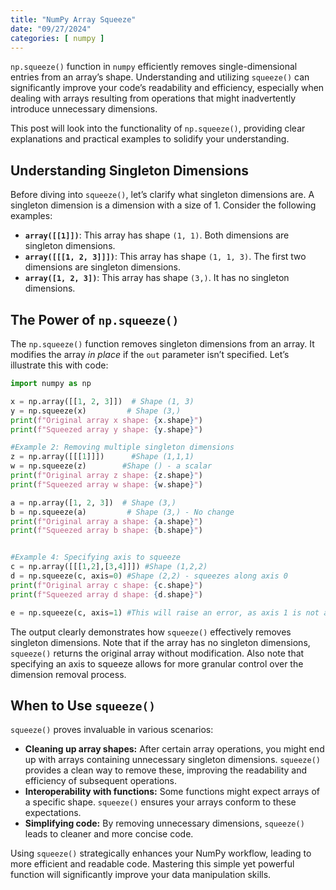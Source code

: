 ```yaml
---
title: "NumPy Array Squeeze"
date: "09/27/2024"
categories: [ numpy ]
---
```


`np.squeeze()` function in `numpy` efficiently removes single-dimensional entries from an array's shape.  Understanding and utilizing `squeeze()` can significantly improve your code's readability and efficiency, especially when dealing with arrays resulting from operations that might inadvertently introduce unnecessary dimensions.

This post will look into the functionality of `np.squeeze()`, providing clear explanations and practical examples to solidify your understanding.


## Understanding Singleton Dimensions

Before diving into `squeeze()`, let's clarify what singleton dimensions are.  A singleton dimension is a dimension with a size of 1.  Consider the following examples:

* **`array([[1]])`**: This array has shape `(1, 1)`. Both dimensions are singleton dimensions.
* **`array([[[1, 2, 3]]])`**: This array has shape `(1, 1, 3)`. The first two dimensions are singleton dimensions.
* **`array([1, 2, 3])`**: This array has shape `(3,)`. It has no singleton dimensions.


## The Power of `np.squeeze()`

The `np.squeeze()` function removes singleton dimensions from an array.  It modifies the array *in place* if the `out` parameter isn't specified.  Let's illustrate this with code:


```python
import numpy as np

x = np.array([[1, 2, 3]])  # Shape (1, 3)
y = np.squeeze(x)         # Shape (3,)
print(f"Original array x shape: {x.shape}")
print(f"Squeezed array y shape: {y.shape}")

#Example 2: Removing multiple singleton dimensions
z = np.array([[[1]]])      #Shape (1,1,1)
w = np.squeeze(z)        #Shape () - a scalar
print(f"Original array z shape: {z.shape}")
print(f"Squeezed array w shape: {w.shape}")

a = np.array([1, 2, 3])  # Shape (3,)
b = np.squeeze(a)         # Shape (3,) - No change
print(f"Original array a shape: {a.shape}")
print(f"Squeezed array b shape: {b.shape}")


#Example 4: Specifying axis to squeeze
c = np.array([[[1,2],[3,4]]]) #Shape (1,2,2)
d = np.squeeze(c, axis=0) #Shape (2,2) - squeezes along axis 0
print(f"Original array c shape: {c.shape}")
print(f"Squeezed array d shape: {d.shape}")

e = np.squeeze(c, axis=1) #This will raise an error, as axis 1 is not a singleton dimension.
```

The output clearly demonstrates how `squeeze()` effectively removes singleton dimensions.  Note that if the array has no singleton dimensions, `squeeze()` returns the original array without modification.  Also note that specifying an axis to squeeze allows for more granular control over the dimension removal process.


## When to Use `squeeze()`

`squeeze()` proves invaluable in various scenarios:

* **Cleaning up array shapes:** After certain array operations, you might end up with arrays containing unnecessary singleton dimensions.  `squeeze()` provides a clean way to remove these, improving the readability and efficiency of subsequent operations.
* **Interoperability with functions:** Some functions might expect arrays of a specific shape.  `squeeze()` ensures your arrays conform to these expectations.
* **Simplifying code:** By removing unnecessary dimensions, `squeeze()` leads to cleaner and more concise code.

Using `squeeze()` strategically enhances your NumPy workflow, leading to more efficient and readable code.  Mastering this simple yet powerful function will significantly improve your data manipulation skills.

